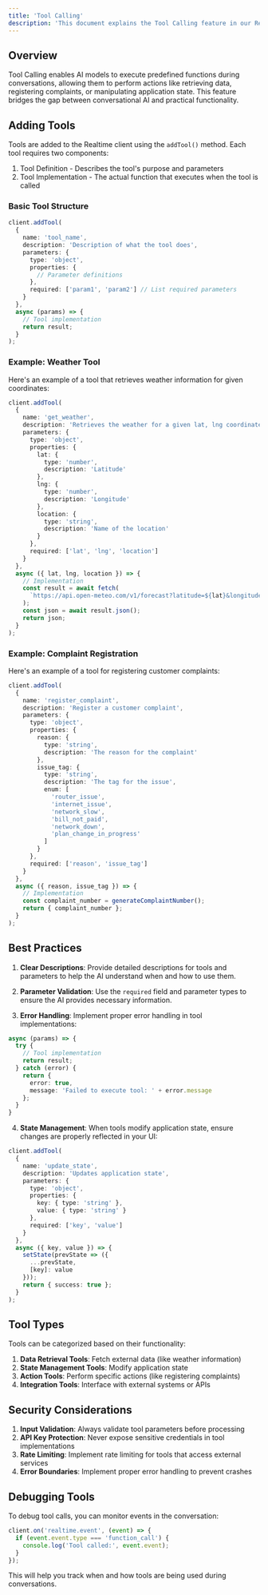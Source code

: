 ```yaml
---
title: 'Tool Calling'
description: 'This document explains the Tool Calling feature in our Realtime Speech API.'
---
```


## Overview

Tool Calling enables AI models to execute predefined functions during conversations, allowing them to perform actions like retrieving data, registering complaints, or manipulating application state. This feature bridges the gap between conversational AI and practical functionality.

## Adding Tools

Tools are added to the Realtime client using the `addTool()` method. Each tool requires two components:
1. Tool Definition - Describes the tool's purpose and parameters
2. Tool Implementation - The actual function that executes when the tool is called

### Basic Tool Structure

```typescript
client.addTool(
  {
    name: 'tool_name',
    description: 'Description of what the tool does',
    parameters: {
      type: 'object',
      properties: {
        // Parameter definitions
      },
      required: ['param1', 'param2'] // List required parameters
    }
  },
  async (params) => {
    // Tool implementation
    return result;
  }
);
```

### Example: Weather Tool

Here's an example of a tool that retrieves weather information for given coordinates:

```typescript
client.addTool(
  {
    name: 'get_weather',
    description: 'Retrieves the weather for a given lat, lng coordinate pair',
    parameters: {
      type: 'object',
      properties: {
        lat: {
          type: 'number',
          description: 'Latitude'
        },
        lng: {
          type: 'number',
          description: 'Longitude'
        },
        location: {
          type: 'string',
          description: 'Name of the location'
        }
      },
      required: ['lat', 'lng', 'location']
    }
  },
  async ({ lat, lng, location }) => {
    // Implementation
    const result = await fetch(
      `https://api.open-meteo.com/v1/forecast?latitude=${lat}&longitude=${lng}&current=temperature_2m,wind_speed_10m`
    );
    const json = await result.json();
    return json;
  }
);
```

### Example: Complaint Registration

Here's an example of a tool for registering customer complaints:

```typescript
client.addTool(
  {
    name: 'register_complaint',
    description: 'Register a customer complaint',
    parameters: {
      type: 'object',
      properties: {
        reason: {
          type: 'string',
          description: 'The reason for the complaint'
        },
        issue_tag: {
          type: 'string',
          description: 'The tag for the issue',
          enum: [
            'router_issue',
            'internet_issue',
            'network_slow',
            'bill_not_paid',
            'network_down',
            'plan_change_in_progress'
          ]
        }
      },
      required: ['reason', 'issue_tag']
    }
  },
  async ({ reason, issue_tag }) => {
    // Implementation
    const complaint_number = generateComplaintNumber();
    return { complaint_number };
  }
);
```

## Best Practices

1. **Clear Descriptions**: Provide detailed descriptions for tools and parameters to help the AI understand when and how to use them.

2. **Parameter Validation**: Use the `required` field and parameter types to ensure the AI provides necessary information.

3. **Error Handling**: Implement proper error handling in tool implementations:

```typescript
async (params) => {
  try {
    // Tool implementation
    return result;
  } catch (error) {
    return {
      error: true,
      message: 'Failed to execute tool: ' + error.message
    };
  }
}
```

4. **State Management**: When tools modify application state, ensure changes are properly reflected in your UI:

```typescript
client.addTool(
  {
    name: 'update_state',
    description: 'Updates application state',
    parameters: {
      type: 'object',
      properties: {
        key: { type: 'string' },
        value: { type: 'string' }
      },
      required: ['key', 'value']
    }
  },
  async ({ key, value }) => {
    setState(prevState => ({
      ...prevState,
      [key]: value
    }));
    return { success: true };
  }
);
```

## Tool Types

Tools can be categorized based on their functionality:

1. **Data Retrieval Tools**: Fetch external data (like weather information)
2. **State Management Tools**: Modify application state
3. **Action Tools**: Perform specific actions (like registering complaints)
4. **Integration Tools**: Interface with external systems or APIs

## Security Considerations

1. **Input Validation**: Always validate tool parameters before processing
2. **API Key Protection**: Never expose sensitive credentials in tool implementations
3. **Rate Limiting**: Implement rate limiting for tools that access external services
4. **Error Boundaries**: Implement proper error handling to prevent crashes

## Debugging Tools

To debug tool calls, you can monitor events in the conversation:

```typescript
client.on('realtime.event', (event) => {
  if (event.event.type === 'function_call') {
    console.log('Tool called:', event.event);
  }
});
```

This will help you track when and how tools are being used during conversations.

